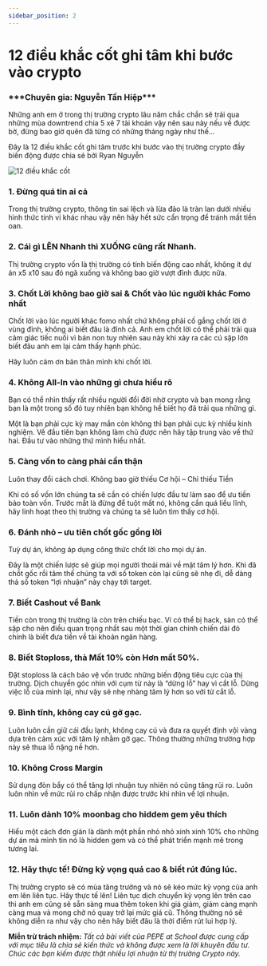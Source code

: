 ```yaml
---
sidebar_position: 2
---
```



# 12 điều khắc cốt ghi tâm khi bước vào crypto

<h3>***Chuyên gia: Nguyễn Tấn Hiệp***</h3>

Những anh em ở trong thị trường crypto lâu năm chắc chắn sẽ trải qua những mùa downtrend chia 5 xẻ 7 tài khoản vậy nên sau này nếu về được bờ, đừng bao giờ quên đã từng có những tháng ngày như thế…

Đây là 12 điều khắc cốt ghi tâm trước khi bước vào thị trường crypto đầy biến động được chia sẻ bởi Ryan Nguyễn

<Image
  src="/img-experience-cate/2-12-dieu-khac-cot.png"
  alt="12 điều khắc cốt"
  height={520}
  width={1200}
/>

### 1. Đừng quá tin ai cả

Trong thị trường crypto, thông tin sai lệch và lừa đảo là tràn lan dưới nhiều hình thức tinh vi khác nhau vậy nên hãy hết sức cẩn trọng để tránh mất tiền oan.

### 2. Cái gì LÊN Nhanh thì XUỐNG cũng rất Nhanh.

Thị trường crypto vốn là thị trường có tính biến động cao nhất, không ít dự án x5 x10 sau đó ngã xuống và không bao giờ vượt đỉnh được nữa.

### 3. Chốt Lời không bao giờ sai & Chốt vào lúc người khác Fomo nhất

Chốt lời vào lúc người khác fomo nhất chứ không phải cố gắng chốt lời ở vùng đỉnh, không ai biết đâu là đỉnh cả. Anh em chốt lời có thể phải trải qua cảm giác tiếc nuối vì bán non tuy nhiên sau này khi xảy ra các cú sập lớn biết đâu anh em lại cảm thấy hạnh phúc.

Hãy luôn cảm ơn bản thân mình khi chốt lời.

### 4. Không All-In vào những gì chưa hiểu rõ

Bạn có thể nhìn thấy rất nhiều người đổi đời nhờ crypto và bạn mong rằng bạn là một trong số đó tuy nhiên bạn không hề biết họ đã trải qua những gì.

Một là bạn phải cực kỳ may mắn còn không thì bạn phải cực kỳ nhiều kinh nghiệm. Vế đầu tiên bạn không làm chủ được nên hãy tập trung vào vế thứ hai. Đầu tư vào những thứ mình hiểu nhất.

### 5. Càng vốn to càng phải cẩn thận

Luôn thay đổi cách chơi. Không bao giờ thiếu Cơ hội – Chỉ thiếu Tiền

Khi có số vốn lớn chúng ta sẽ cần có chiến lược đầu tư làm sao để ưu tiền bảo toàn vốn. Trước mắt là đừng để tuột mất nó, không cần quá liều lĩnh, hãy linh hoạt theo thị trường và chúng ta sẽ luôn tìm thấy cơ hội.

### 6. Đánh nhỏ – ưu tiên chốt gốc gồng lời

Tuỳ dự án, không áp dụng công thức chốt lời cho mọi dự án.

Đây là một chiến lược sẽ giúp mọi người thoải mái về mặt tâm lý hơn. Khi đã chốt gốc rồi tâm thế chúng ta với số token còn lại cũng sẽ nhẹ đi, dễ dàng thả số token “lợi nhuận” này chạy tới target.

### 7. Biết Cashout về Bank

Tiền còn trong thị trường là còn trên chiếu bạc. Ví có thể bị hack, sàn có thể sập cho nên điều quan trọng nhất sau một thời gian chinh chiến dài đó chính là biết đưa tiền về tài khoản ngân hàng.

### 8. Biết Stoploss, thà Mất 10% còn Hơn mất 50%.

Đặt stoploss là cách bảo vệ vốn trước những biến động tiêu cực của thị trường. Dịch chuyển góc nhìn với cụm từ này là “dừng lỗ” hay vì cắt lỗ. Dừng việc lỗ của mình lại, như vậy sẽ nhẹ nhàng tâm lý hơn so với từ cắt lỗ.

### 9. Bình tĩnh, không cay cú gỡ gạc.

Luôn luôn cần giữ cái đầu lạnh, không cay cú và đưa ra quyết định vội vàng dựa trên cảm xúc với tâm lý nhằm gỡ gạc. Thông thường những trường hợp này sẽ thua lỗ nặng nề hơn.

### 10. Không Cross Margin

Sử dụng đòn bẩy có thể tăng lợi nhuận tuy nhiên nó cũng tăng rủi ro. Luôn luôn nhìn về mức rủi ro chấp nhận được trước khi nhìn về lợi nhuận.

### 11. Luôn dành 10% moonbag cho hiddem gem yêu thích

Hiểu một cách đơn giản là dành một phần nhỏ nhỏ xinh xinh 10% cho những dự án mà mình tin nó là hidden gem và có thể phát triển mạnh mẽ trong tương lai.

### 12. Hãy thực tế! Đừng kỳ vọng quá cao & biết rút đúng lúc.

Thị trường crypto sẽ có mùa tăng trưởng và nó sẽ kéo mức kỳ vọng của anh em lên liên tục. Hãy thực tế lên! Liên tục dịch chuyển kỳ vọng lên trên cao thì anh em cũng sẽ sẵn sàng mua thêm token khi giá giảm, giảm càng mạnh càng mua và mong chờ nó quay trở lại mức giá cũ. Thông thường nó sẽ không diễn ra như vậy cho nên hãy biết đâu là thời điểm rút lui hợp lý.

**Miễn trừ trách nhiệm:** _Tất cả bài viết của PEPE at School được cung cấp với mục tiêu là chia sẻ kiến thức và không được xem là lời khuyên đầu tư. Chúc các bạn kiếm được thật nhiều lợi nhuận từ thị trường Crypto này._
